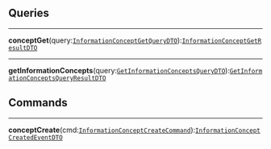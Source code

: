 


<div
  class={"spacer"}
/>



## Queries



---

**conceptGet**(query:[`InformationConceptGetQueryDTO`](#information-concept-get)):[`InformationConceptGetResultDTO`](#information-concept-get)<br/>

---

**getInformationConcepts**(query:[`GetInformationConceptsQueryDTO`](#get-information-concepts-query)):[`GetInformationConceptsQueryResultDTO`](#get-information-concepts-query)<br/>

<div
  class={"spacer"}
/>



## Commands



---

**conceptCreate**(cmd:[`InformationConceptCreateCommand`](/docs/core-information-concept--page#information-concept-create)):[`InformationConceptCreatedEventDTO`](/docs/core-information-concept--page#information-concept-create)<br/>
